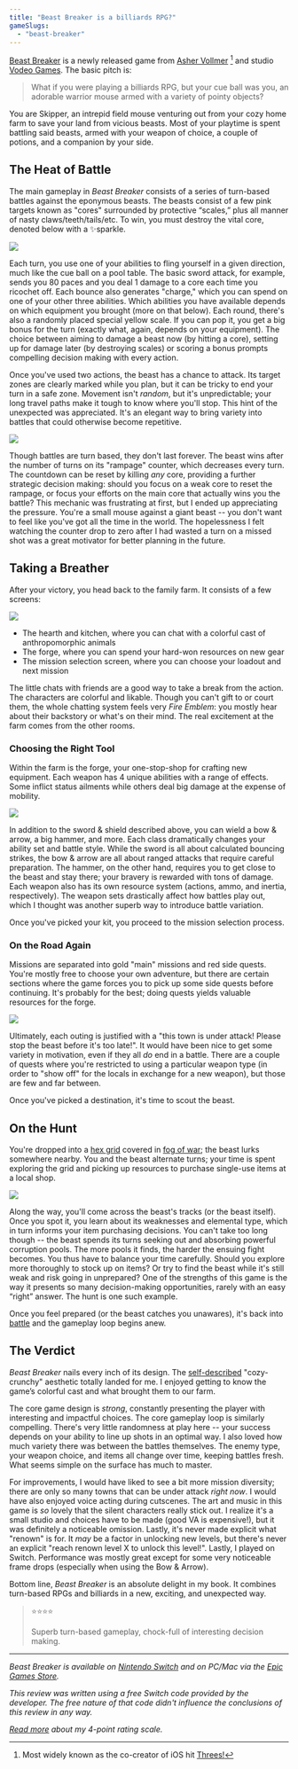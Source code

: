 ```yaml
---
title: "Beast Breaker is a billiards RPG?"
gameSlugs:
  - "beast-breaker"
---
```



[Beast Breaker](https://vodeo.games/bb) is a newly released game from [Asher Vollmer](https://twitter.com/ashervo) [^1] and studio [Vodeo Games](https://vodeo.games). The basic pitch is:

> What if you were playing a billiards RPG, but your cue ball was you, an adorable warrior mouse armed with a variety of pointy objects?

<YoutubeEmbed youtubeId="SZhqedzllLE" />

You are Skipper, an intrepid field mouse venturing out from your cozy home farm to save your land from vicious beasts. Most of your playtime is spent battling said beasts, armed with your weapon of choice, a couple of potions, and a companion by your side.

## The Heat of Battle

The main gameplay in _Beast Breaker_ consists of a series of turn-based battles against the eponymous beasts. The beasts consist of a few pink targets known as "cores" surrounded by protective “scales,” plus all manner of nasty claws/teeth/tails/etc. To win, you must destroy the vital core, denoted below with a ✨sparkle.

![](../images//beast-breaker/beast.jpg)

Each turn, you use one of your abilities to fling yourself in a given direction, much like the cue ball on a pool table. The basic sword attack, for example, sends you 80 paces and you deal 1 damage to a core each time you ricochet off. Each bounce also generates "charge," which you can spend on one of your other three abilities. Which abilities you have available depends on which equipment you brought (more on that below). Each round, there's also a randomly placed special yellow scale. If you can pop it, you get a big bonus for the turn (exactly what, again, depends on your equipment). The choice between aiming to damage a beast now (by hitting a core), setting up for damage later (by destroying scales) or scoring a bonus prompts compelling decision making with every action.

Once you've used two actions, the beast has a chance to attack. Its target zones are clearly marked while you plan, but it can be tricky to end your turn in a safe zone. Movement isn't _random_, but it's unpredictable; your long travel paths make it tough to know where you'll stop. This hint of the unexpected was appreciated. It's an elegant way to bring variety into battles that could otherwise become repetitive.

![](../images//beast-breaker/strike.gif)

Though battles are turn based, they don't last forever. The beast wins after the number of turns on its "rampage" counter, which decreases every turn. The countdown can be reset by killing _any_ core, providing a further strategic decision making: should you focus on a weak core to reset the rampage, or focus your efforts on the main core that actually wins you the battle? This mechanic was frustrating at first, but I ended up appreciating the pressure. You're a small mouse against a giant beast -- you don't want to feel like you've got all the time in the world. The hopelessness I felt watching the counter drop to zero after I had wasted a turn on a missed shot was a great motivator for better planning in the future.

## Taking a Breather

After your victory, you head back to the family farm. It consists of a few screens:

![](../images//beast-breaker/hearth.jpg)

- The hearth and kitchen, where you can chat with a colorful cast of anthropomorphic animals
- The forge, where you can spend your hard-won resources on new gear
- The mission selection screen, where you can choose your loadout and next mission

The little chats with friends are a good way to take a break from the action. The characters are colorful and likable. Though you can't gift to or court them, the whole chatting system feels very _Fire Emblem_: you mostly hear about their backstory or what's on their mind. The real excitement at the farm comes from the other rooms.

### Choosing the Right Tool

Within the farm is the forge, your one-stop-shop for crafting new equipment. Each weapon has 4 unique abilities with a range of effects. Some inflict status ailments while others deal big damage at the expense of mobility.

![](../images//beast-breaker/crafting.jpg)

In addition to the sword & shield described above, you can wield a bow & arrow, a big hammer, and more. Each class dramatically changes your ability set and battle style. While the sword is all about calculated bouncing strikes, the bow & arrow are all about ranged attacks that require careful preparation. The hammer, on the other hand, requires you to get close to the beast and stay there; your bravery is rewarded with tons of damage. Each weapon also has its own resource system (actions, ammo, and inertia, respectively). The weapon sets drastically affect how battles play out, which I thought was another superb way to introduce battle variation.

Once you've picked your kit, you proceed to the mission selection process.

### On the Road Again

Missions are separated into gold "main" missions and red side quests. You're mostly free to choose your own adventure, but there are certain sections where the game forces you to pick up some side quests before continuing. It's probably for the best; doing quests yields valuable resources for the forge.

![](../images//beast-breaker/missions.jpg)

Ultimately, each outing is justified with a "this town is under attack! Please stop the beast before it's too late!". It would have been nice to get some variety in motivation, even if they all _do_ end in a battle. There are a couple of quests where you're restricted to using a particular weapon type (in order to "show off" for the locals in exchange for a new weapon), but those are few and far between.

Once you've picked a destination, it's time to scout the beast.

## On the Hunt

You're dropped into a [hex grid](https://www.youtube.com/watch?v=thOifuHs6eY) covered in [fog of war](https://en.wikipedia.org/wiki/Fog_of_war#In_video_games); the beast lurks somewhere nearby. You and the beast alternate turns; your time is spent exploring the grid and picking up resources to purchase single-use items at a local shop.

![](../images//beast-breaker/hunt.jpg)

Along the way, you'll come across the beast's tracks (or the beast itself). Once you spot it, you learn about its weaknesses and elemental type, which in turn informs your item purchasing decisions. You can't take too long though -- the beast spends its turns seeking out and absorbing powerful corruption pools. The more pools it finds, the harder the ensuing fight becomes. You thus have to balance your time carefully. Should you explore more thoroughly to stock up on items? Or try to find the beast while it's still weak and risk going in unprepared?
One of the strengths of this game is the way it presents so many decision-making opportunities, rarely with an easy “right” answer. The hunt is one such example.

Once you feel prepared (or the beast catches you unawares), it's back into [battle](#the-heat-of-battle) and the gameplay loop begins anew.

## The Verdict

_Beast Breaker_ nails every inch of its design. The [self-described](https://vodeo.games/about) "cozy-crunchy" aesthetic totally landed for me. I enjoyed getting to know the game’s colorful cast and what brought them to our farm.

The core game design is _strong_, constantly presenting the player with interesting and impactful choices. The core gameplay loop is similarly compelling. There's very little randomness at play here -- your success depends on your ability to line up shots in an optimal way. I also loved how much variety there was between the battles themselves. The enemy type, your weapon choice, and items all change over time, keeping battles fresh. What seems simple on the surface has much to master.

For improvements, I would have liked to see a bit more mission diversity; there are only so many towns that can be under attack _right now_. I would have also enjoyed voice acting during cutscenes. The art and music in this game is _so_ lovely that the silent characters really stick out. I realize it's a small studio and choices have to be made (good VA is expensive!), but it was definitely a noticeable omission. Lastly, it's never made explicit what "renown" is for. It _may_ be a factor in unlocking new levels, but there's never an explicit "reach renown level X to unlock this level!". Lastly, I played on Switch. Performance was mostly great except for some very noticeable frame drops (especially when using the Bow & Arrow).

Bottom line, _Beast Breaker_ is an absolute delight in my book. It combines turn-based RPGs and billiards in a new, exciting, and unexpected way.

> ⭐️⭐️⭐️⭐️
>
> Superb turn-based gameplay, chock-full of interesting decision making.

---

_Beast Breaker is available on [Nintendo Switch](https://www.nintendo.com/games/detail/beast-breaker-switch/) and on PC/Mac via the [Epic Games Store](https://www.epicgames.com/store/en-US/p/beast-breaker)._

_This review was written using a free Switch code provided by the developer. The free nature of that code didn't influence the conclusions of this review in any way._

_[Read more](https://xavd.id/blog/post/on-the-rating-of-media/) about my 4-point rating scale._

[^1]: Most widely known as the co-creator of iOS hit [Threes!](https://apps.apple.com/us/app/threes/id779157948)
